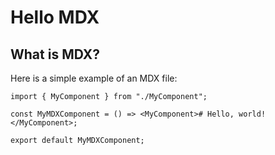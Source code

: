 # Hello MDX

## What is MDX?

Here is a simple example of an MDX file:

```tsx {1}
import { MyComponent } from "./MyComponent";

const MyMDXComponent = () => <MyComponent># Hello, world!</MyComponent>;

export default MyMDXComponent;
```
